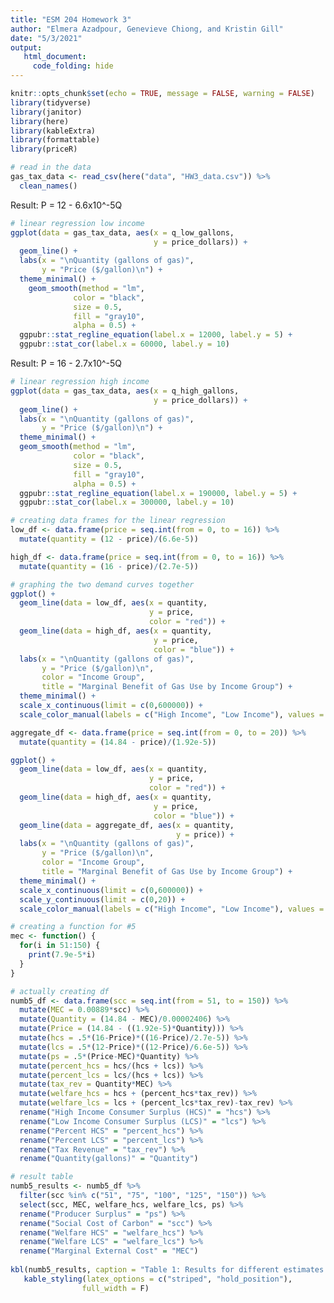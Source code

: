 ```yaml
---
title: "ESM 204 Homework 3"
author: "Elmera Azadpour, Genevieve Chiong, and Kristin Gill"
date: "5/3/2021"
output: 
   html_document:
     code_folding: hide
---
```


```r
knitr::opts_chunk$set(echo = TRUE, message = FALSE, warning = FALSE)
library(tidyverse)
library(janitor)
library(here)
library(kableExtra)
library(formattable)
library(priceR)
```

```r
# read in the data
gas_tax_data <- read_csv(here("data", "HW3_data.csv")) %>% 
  clean_names()
```

Result: P = 12 - 6.6x10^-5Q
```r
# linear regression low income
ggplot(data = gas_tax_data, aes(x = q_low_gallons,
                                y = price_dollars)) +
  geom_line() +
  labs(x = "\nQuantity (gallons of gas)",
       y = "Price ($/gallon)\n") +
  theme_minimal() +
    geom_smooth(method = "lm",
              color = "black",
              size = 0.5,
              fill = "gray10",
              alpha = 0.5) +
  ggpubr::stat_regline_equation(label.x = 12000, label.y = 5) +
  ggpubr::stat_cor(label.x = 60000, label.y = 10)
```

Result: P = 16 - 2.7x10^-5Q
```r
# linear regression high income
ggplot(data = gas_tax_data, aes(x = q_high_gallons,
                                y = price_dollars)) +
  geom_line() +
  labs(x = "\nQuantity (gallons of gas)",
       y = "Price ($/gallon)\n") +
  theme_minimal() +
  geom_smooth(method = "lm",
              color = "black",
              size = 0.5,
              fill = "gray10",
              alpha = 0.5) +
  ggpubr::stat_regline_equation(label.x = 190000, label.y = 5) +
  ggpubr::stat_cor(label.x = 300000, label.y = 10)
```

```r
# creating data frames for the linear regression
low_df <- data.frame(price = seq.int(from = 0, to = 16)) %>% 
  mutate(quantity = (12 - price)/(6.6e-5))

high_df <- data.frame(price = seq.int(from = 0, to = 16)) %>% 
  mutate(quantity = (16 - price)/(2.7e-5))
```

```r
# graphing the two demand curves together
ggplot() +
  geom_line(data = low_df, aes(x = quantity,
                               y = price,
                               color = "red")) +
  geom_line(data = high_df, aes(x = quantity,
                                y = price,
                                color = "blue")) +
  labs(x = "\nQuantity (gallons of gas)",
       y = "Price ($/gallon)\n",
       color = "Income Group",
       title = "Marginal Benefit of Gas Use by Income Group") +
  theme_minimal() +
  scale_x_continuous(limit = c(0,600000)) +
  scale_color_manual(labels = c("High Income", "Low Income"), values = c("blue", "red"))
```

```r
aggregate_df <- data.frame(price = seq.int(from = 0, to = 20)) %>% 
  mutate(quantity = (14.84 - price)/(1.92e-5))

ggplot() +
  geom_line(data = low_df, aes(x = quantity,
                               y = price,
                               color = "red")) +
  geom_line(data = high_df, aes(x = quantity,
                                y = price,
                                color = "blue")) +
  geom_line(data = aggregate_df, aes(x = quantity,
                                     y = price)) +
  labs(x = "\nQuantity (gallons of gas)",
       y = "Price ($/gallon)\n",
       color = "Income Group",
       title = "Marginal Benefit of Gas Use by Income Group") +
  theme_minimal() +
  scale_x_continuous(limit = c(0,600000)) +
  scale_y_continuous(limit = c(0,20)) +
  scale_color_manual(labels = c("High Income", "Low Income"), values = c("blue", "red"))
```

```r
# creating a function for #5
mec <- function() {
  for(i in 51:150) {
    print(7.9e-5*i)
  }
}
```

```r
# actually creating df
numb5_df <- data.frame(scc = seq.int(from = 51, to = 150)) %>% 
  mutate(MEC = 0.00889*scc) %>% 
  mutate(Quantity = (14.84 - MEC)/0.00002406) %>% 
  mutate(Price = (14.84 - ((1.92e-5)*Quantity))) %>% 
  mutate(hcs = .5*(16-Price)*((16-Price)/2.7e-5)) %>% 
  mutate(lcs = .5*(12-Price)*((12-Price)/6.6e-5)) %>% 
  mutate(ps = .5*(Price-MEC)*Quantity) %>% 
  mutate(percent_hcs = hcs/(hcs + lcs)) %>% 
  mutate(percent_lcs = lcs/(hcs + lcs)) %>% 
  mutate(tax_rev = Quantity*MEC) %>% 
  mutate(welfare_hcs = hcs + (percent_hcs*tax_rev)) %>% 
  mutate(welfare_lcs = lcs + (percent_lcs*tax_rev)-tax_rev) %>% 
  rename("High Income Consumer Surplus (HCS)" = "hcs") %>% 
  rename("Low Income Consumer Surplus (LCS)" = "lcs") %>% 
  rename("Percent HCS" = "percent_hcs") %>% 
  rename("Percent LCS" = "percent_lcs") %>% 
  rename("Tax Revenue" = "tax_rev") %>% 
  rename("Quantity(gallons)" = "Quantity")
```

```r
# result table
numb5_results <- numb5_df %>% 
  filter(scc %in% c("51", "75", "100", "125", "150")) %>% 
  select(scc, MEC, welfare_hcs, welfare_lcs, ps) %>% 
  rename("Producer Surplus" = "ps") %>% 
  rename("Social Cost of Carbon" = "scc") %>% 
  rename("Welfare HCS" = "welfare_hcs") %>% 
  rename("Welfare LCS" = "welfare_lcs") %>% 
  rename("Marginal External Cost" = "MEC")
  
kbl(numb5_results, caption = "Table 1: Results for different estimates of the social cost of carbon. All values are in dollars.") %>% 
   kable_styling(latex_options = c("striped", "hold_position"),
                full_width = F)
```


